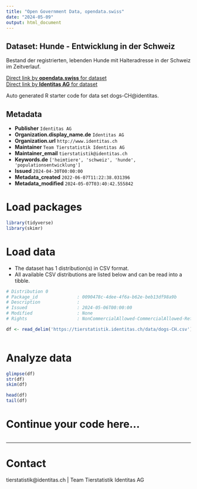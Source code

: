 ```yaml
---
title: "Open Government Data, opendata.swiss"
date: "2024-05-09"
output: html_document
---
```


## Dataset: Hunde - Entwicklung in der Schweiz

Bestand der registrierten, lebenden Hunde mit Halteradresse in der Schweiz im Zeitverlauf. 

[Direct link by **opendata.swiss** for dataset](https://opendata.swiss/de/dataset/hunde-entwicklung-in-der-schweiz)<br>
[Direct link by **Identitas AG** for dataset](https://tierstatistik.identitas.ch/)

Auto generated R starter code for data set dogs-CH@identitas.

## Metadata

- **Publisher** `Identitas AG`
- **Organization.display_name.de** `Identitas AG`
- **Organization.url** `http://www.identitas.ch`
- **Maintainer** `Team Tierstatistik Identitas AG`
- **Maintainer_email** `tierstatistik@identitas.ch`
- **Keywords.de** `['heimtiere', 'schweiz', 'hunde', 'populationsentwicklung']`
- **Issued** `2024-04-30T00:00:00`
- **Metadata_created** `2022-06-07T11:22:38.031396`
- **Metadata_modified** `2024-05-07T03:40:42.555842`


# Load packages

```r

library(tidyverse)
library(skimr)

```

# Load data

-   The dataset has 1 distribution(s) in CSV format.
-   All available CSV distributions are listed below and can be read into a tibble.

```r

# Distribution 0
# Package_id               : 0090478c-4dee-4f6a-b62e-beb13df98a9b
# Description              : 
# Issued                   : 2024-05-06T00:00:00
# Modified                 : None
# Rights                   : NonCommercialAllowed-CommercialAllowed-ReferenceRequired

df <- read_delim('https://tierstatistik.identitas.ch/data/dogs-CH.csv')



```

# Analyze data

```r

glimpse(df)
str(df)
skim(df)

head(df)
tail(df)

```

# Continue your code here...

```r

```

------------------------------------------------------------------------

# Contact

tierstatistik@identitas.ch | Team Tierstatistik Identitas AG
